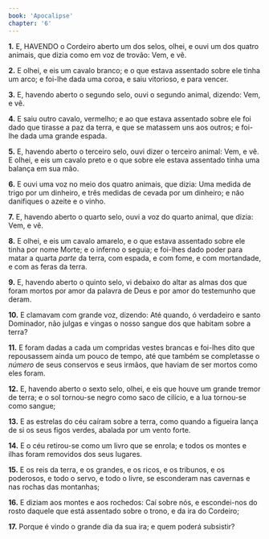 ```yaml
---
book: 'Apocalipse'
chapter: '6'
---
```


**1.** E, HAVENDO o Cordeiro aberto um dos selos, olhei, e ouvi um dos quatro animais, que dizia como em voz de trovão: Vem, e vê.

**2.** E olhei, e eis um cavalo branco; e o que estava assentado sobre ele tinha um arco; e foi-lhe dada uma coroa, e saiu vitorioso, e para vencer.

**3.** E, havendo aberto o segundo selo, ouvi o segundo animal, dizendo: Vem, e vê.

**4.** E saiu outro cavalo, vermelho; e ao que estava assentado sobre ele foi dado que tirasse a paz da terra, e que se matassem uns aos outros; e foi-lhe dada uma grande espada.

**5.** E, havendo aberto o terceiro selo, ouvi dizer o terceiro animal: Vem, e vê. E olhei, e eis um cavalo preto e o que sobre ele estava assentado tinha uma balança em sua mão.

**6.** E ouvi uma voz no meio dos quatro animais, que dizia: Uma medida de trigo por um dinheiro, e três medidas de cevada por um dinheiro; e não danifiques o azeite e o vinho.

**7.** E, havendo aberto o quarto selo, ouvi a voz do quarto animal, que dizia: Vem, e vê.

**8.** E olhei, e eis um cavalo amarelo, e o que estava assentado sobre ele tinha por nome Morte; e o inferno o seguia; e foi-lhes dado poder para matar a quarta *parte* da terra, com espada, e com fome, e com mortandade, e com as feras da terra.

**9.** E, havendo aberto o quinto selo, vi debaixo do altar as almas dos que foram mortos por amor da palavra de Deus e por amor do testemunho que deram.

**10.** E clamavam com grande voz, dizendo: Até quando, ó verdadeiro e santo Dominador, não julgas e vingas o nosso sangue dos que habitam sobre a terra?

**11.** E foram dadas a cada um compridas vestes brancas e foi-lhes dito que repousassem ainda um pouco de tempo, até que também se completasse o *número* de seus conservos e seus irmãos, que haviam de ser mortos como eles foram.

**12.** E, havendo aberto o sexto selo, olhei, e eis que houve um grande tremor de terra; e o sol tornou-se negro como saco de cilício, e a lua tornou-se como sangue;

**13.** E as estrelas do céu caíram sobre a terra, como quando a figueira lança de si os seus figos verdes, abalada por um vento forte.

**14.** E o céu retirou-se como um livro que se enrola; e todos os montes e ilhas foram removidos dos seus lugares.

**15.** E os reis da terra, e os grandes, e os ricos, e os tribunos, e os poderosos, e todo o servo, e todo o livre, se esconderam nas cavernas e nas rochas das montanhas;

**16.** E diziam aos montes e aos rochedos: Caí sobre nós, e escondei-nos do rosto daquele que está assentado sobre o trono, e da ira do Cordeiro;

**17.** Porque é vindo o grande dia da sua ira; e quem poderá subsistir?